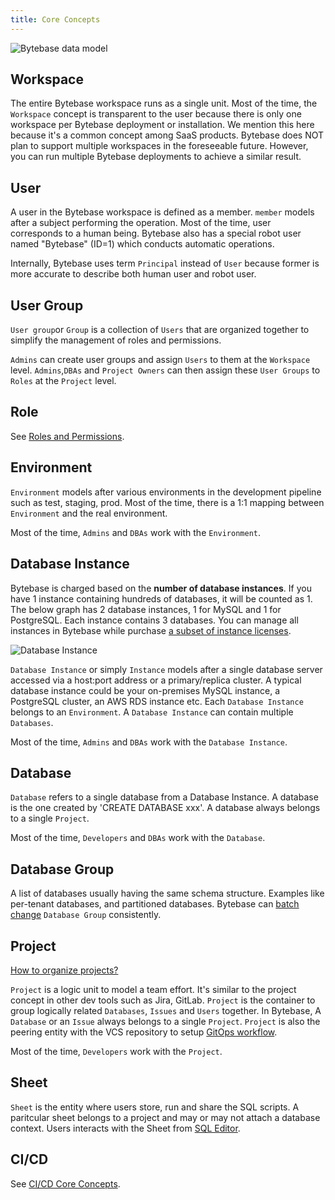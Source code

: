```yaml
---
title: Core Concepts
---
```


![Bytebase data model](/content/docs/core-concepts/data-model-v2.webp)

## Workspace

The entire Bytebase workspace runs as a single unit. Most of the time, the `Workspace` concept is transparent to the user because there is only one workspace per Bytebase deployment or installation. We mention this here because it's a common concept among SaaS products. Bytebase does NOT plan to support multiple workspaces in the foreseeable future. However, you can run multiple Bytebase deployments to achieve a similar result.

## User

A user in the Bytebase workspace is defined as a member. `member` models after a subject performing the operation. Most of the time, user corresponds to a human being. Bytebase also has a special robot user named "Bytebase" (ID=1) which conducts automatic operations.

Internally, Bytebase uses term `Principal` instead of `User` because former is more accurate to describe both human user and robot user.

## User Group

`User group`or `Group` is a collection of `Users` that are organized together to simplify the management of roles and permissions.

`Admins` can create user groups and assign `Users` to them at the `Workspace` level. `Admins`,`DBAs` and `Project Owners` can then assign these `User Groups` to `Roles` at the `Project` level.

## Role

See [Roles and Permissions](/concepts/roles-and-permissions).

## Environment

`Environment` models after various environments in the development pipeline such as test, staging, prod. Most of the time, there is a 1:1 mapping between `Environment` and the real environment.

Most of the time, `Admins` and `DBAs` work with the `Environment`.

## Database Instance

<Note>

Bytebase is charged based on the **number of database instances**. If you have 1 instance containing hundreds of
databases, it will be counted as 1. The below graph has 2 database instances, 1 for MySQL and 1 for PostgreSQL. Each instance contains 3 databases. You can manage all instances in Bytebase while purchase [a subset of instance licenses](/administration/license/).

</Note>

![Database Instance](/content/docs/core-concepts/db-instance-and-db.webp)

`Database Instance` or simply `Instance` models after a single database server accessed via a host:port address or a primary/replica cluster. A typical database instance could be your on-premises MySQL instance, a PostgreSQL cluster, an AWS RDS instance etc. Each `Database Instance` belongs to an `Environment`. A `Database Instance` can contain multiple `Databases`.

Most of the time, `Admins` and `DBAs` work with the `Database Instance`.

## Database

`Database` refers to a single database from a Database Instance. A database is the one created by 'CREATE DATABASE xxx'. A database always belongs to a single `Project`.

Most of the time, `Developers` and `DBAs` work with the `Database`.

## Database Group

A list of databases usually having the same schema structure. Examples like per-tenant databases, and partitioned databases. Bytebase can [batch change](/change-database/batch-change) `Database Group` consistently.

## Project

<Tip>

[How to organize projects?](/onboarding/organize-projects)

</Tip>

`Project` is a logic unit to model a team effort. It's similar to the project concept in other dev tools such as Jira, GitLab. `Project` is the container to group logically related `Databases`, `Issues` and `Users` together. In Bytebase, A `Database` or an `Issue` always belongs to a single `Project`. `Project` is also the peering entity with the VCS repository to setup [GitOps workflow](/vcs-integration/overview).

Most of the time, `Developers` work with the `Project`.

## Sheet

`Sheet` is the entity where users store, run and share the SQL scripts. A paritcular sheet belongs
to a project and may or may not attach a database context. Users interacts with the Sheet from
[SQL Editor](/sql-editor/manage-sql-scripts).

## CI/CD

See [CI/CD Core Concepts](/change-database/change-workflow/#core-concepts).
